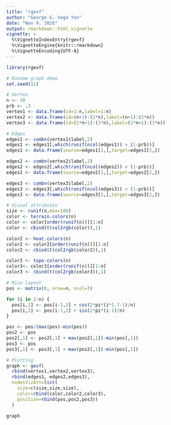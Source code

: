 ```yaml
---
title: "rgexf"
author: "George G. Vega Yon"
date: "Nov 9, 2016"
output: rmarkdown::html_vignette
vignette: >
  %\VignetteIndexEntry{rgexf}
  %\VignetteEngine{knitr::rmarkdown}
  %\VignetteEncoding{UTF-8}
---
```


```r
library(rgexf)

# Random graph demo
set.seed(11)

# Vertex
n <- 30
prb <- .3
vertex1 <- data.frame(id=1:n,label=1:n)
vertex2 <- data.frame(id=(n+1):(2*n),label=(n+1):(2*n))
vertex3 <- data.frame(id=(2*n+1):(3*n),label=(2*n+1):(3*n))

# Edges
edges1 <- combn(vertex1$label,2)
edges1 <- edges1[,which(runif(ncol(edges1)) > (1-prb))]
edges1 <- data.frame(source=edges1[1,],target=edges1[2,])

edges2 <- combn(vertex2$label,2)
edges2 <- edges2[,which(runif(ncol(edges2)) > (1-prb))]
edges2 <- data.frame(source=edges2[1,],target=edges2[2,])

edges3 <- combn(vertex3$label,2)
edges3 <- edges3[,which(runif(ncol(edges3)) > (1-prb))]
edges3 <- data.frame(source=edges3[1,],target=edges3[2,])

# Visual attributes
size <- runif(n,max=100)
color <- terrain.colors(n)
color <- color[order(runif(n))][1:n]
color <- cbind(t(col2rgb(color)),1)

color2 <- heat.colors(n)
color2 <- color2[order(runif(n))][1:n]
color2 <- cbind(t(col2rgb(color2)),1)

color3 <- topo.colors(n)
color3<- color3[order(runif(n))][1:n]
color3 <- cbind(t(col2rgb(color3)),1)

# Nice layout
pos <- matrix(0, nrow=n, ncol=3)

for (i in 2:n) {
  pos[i,1] <- pos[i-1,1] + cos(2*pi*(i*1.7-1)/n)
  pos[i,2] <- pos[i-1,2] + sin(2*pi*(i-1)/n)
}

pos <- pos/(max(pos)-min(pos))
pos2 <- pos
pos2[,1] <- pos2[,1] + max(pos2[,1])-min(pos[,1])
pos3 <- pos
pos3[,1] <- pos3[,1] + max(pos2[,1])-min(pos[,1])

# Plotting
graph <- gexf(
  rbind(vertex1,vertex2,vertex3), 
  rbind(edges1, edges2,edges3), 
  nodesVizAtt=list(
    size=c(size,size,size),
    color=rbind(color,color2,color3),
    position=rbind(pos,pos2,pos3))
  )

graph
```
